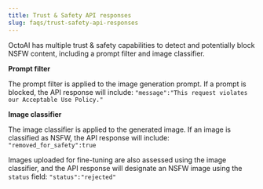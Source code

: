 ```yaml
---
title: Trust & Safety API responses
slug: faqs/trust-safety-api-responses
---
```


OctoAI has multiple trust & safety capabilities to detect and potentially block NSFW content, including a prompt filter and image classifier.

**Prompt filter**

The prompt filter is applied to the image generation prompt. If a prompt is blocked, the API response will include: `"message":"This request violates our Acceptable Use Policy."`

**Image classifier**

The image classifier is applied to the generated image. If an image is classified as NSFW, the API response will include: `"removed_for_safety":true`

Images uploaded for fine-tuning are also assessed using the image classifier, and the API response will designate an NSFW image using the `status` field: `"status":"rejected"`